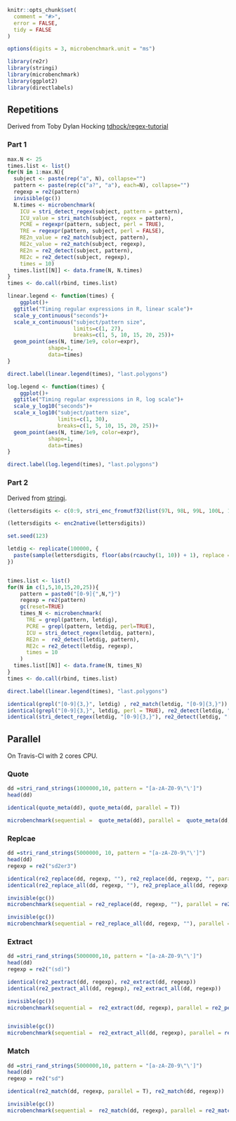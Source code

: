 
```r
knitr::opts_chunk$set(
  comment = "#>",
  error = FALSE,
  tidy = FALSE
)

options(digits = 3, microbenchmark.unit = "ms")
```

```r
library(re2r)
library(stringi)
library(microbenchmark)
library(ggplot2)
library(directlabels)
```

## Repetitions

Derived from Toby Dylan Hocking [tdhock/regex-tutorial
](https://github.com/tdhock/regex-tutorial)

### Part 1

```r
max.N <- 25
times.list <- list()
for(N in 1:max.N){
  subject <- paste(rep("a", N), collapse="")
  pattern <- paste(rep(c("a?", "a"), each=N), collapse="")
  regexp = re2(pattern)
  invisible(gc())
  N.times <- microbenchmark(
    ICU = stri_detect_regex(subject, pattern = pattern),
    ICU_value = stri_match(subject, regex = pattern),
    PCRE = regexpr(pattern, subject, perl = TRUE),
    TRE = regexpr(pattern, subject, perl = FALSE),
    RE2n_value = re2_match(subject, pattern),
    RE2c_value = re2_match(subject, regexp),
    RE2n = re2_detect(subject, pattern),
    RE2c = re2_detect(subject, regexp),
    times = 10)
  times.list[[N]] <- data.frame(N, N.times)
}
times <- do.call(rbind, times.list)

```

```r
linear.legend <- function(times) {
    ggplot()+
  ggtitle("Timing regular expressions in R, linear scale")+
  scale_y_continuous("seconds")+
  scale_x_continuous("subject/pattern size",
                     limits=c(1, 27),
                     breaks=c(1, 5, 10, 15, 20, 25))+
  geom_point(aes(N, time/1e9, color=expr),
             shape=1,
             data=times)
}

direct.label(linear.legend(times), "last.polygons")

log.legend <- function(times) { 
    ggplot()+
  ggtitle("Timing regular expressions in R, log scale")+
  scale_y_log10("seconds")+
  scale_x_log10("subject/pattern size",
                limits=c(1, 30),
                breaks=c(1, 5, 10, 15, 20, 25))+
  geom_point(aes(N, time/1e9, color=expr),
             shape=1,
             data=times)
}

direct.label(log.legend(times), "last.polygons")
```

### Part 2

Derived from [stringi](https://github.com/Rexamine/stringi/blob/master/devel/benchmarks/mbmark-regex-detect1.R).

```r
(lettersdigits <- c(0:9, stri_enc_fromutf32(list(97L, 98L, 99L, 100L, 101L, 102L, 103L, 104L, 105L, 106L, 107L,  108L, 109L, 110L, 111L, 112L, 113L, 114L, 115L, 116L, 117L, 118L,  119L, 120L, 121L, 122L, 261L, 263L, 281L, 322L, 324L, 243L, 347L,  378L, 380L))))

(lettersdigits <- enc2native(lettersdigits))

set.seed(123)

letdig <- replicate(100000, {
  paste(sample(lettersdigits, floor(abs(rcauchy(1, 10)) + 1), replace = TRUE), collapse = '')
})


times.list <- list()
for(N in c(1,5,10,15,20,25)){
    pattern = paste0("[0-9]{",N,"}")
    regexp = re2(pattern)
    gc(reset=TRUE)
    times_N <- microbenchmark(
      TRE = grepl(pattern, letdig),
      PCRE = grepl(pattern, letdig, perl=TRUE),
      ICU = stri_detect_regex(letdig, pattern),
      RE2n =  re2_detect(letdig, pattern),
      RE2c = re2_detect(letdig, regexp),
      times = 10
    )
  times.list[[N]] <- data.frame(N, times_N)
}
times <- do.call(rbind, times.list)

direct.label(linear.legend(times), "last.polygons")

identical(grepl("[0-9]{3,}", letdig) , re2_match(letdig, "[0-9]{3,}"))
identical(grepl("[0-9]{3,}", letdig, perl = TRUE), re2_detect(letdig, "[0-9]{3,}"))
identical(stri_detect_regex(letdig, "[0-9]{3,}"), re2_detect(letdig, "[0-9]{3,}"))
```

## Parallel

On Travis-CI with 2 cores CPU.

### Quote

```r
dd =stri_rand_strings(1000000,10, pattern = "[a-zA-Z0-9\"\']")
head(dd)

identical(quote_meta(dd), quote_meta(dd, parallel = T))

microbenchmark(sequential =  quote_meta(dd), parallel =  quote_meta(dd, parallel = T), times = 5)
```

### Replcae

```r
dd =stri_rand_strings(5000000, 10, pattern = "[a-zA-Z0-9\"\']")
head(dd)
regexp = re2("sd2er3")

identical(re2_replace(dd, regexp, ""), re2_replace(dd, regexp, "", parallel = T))
identical(re2_replace_all(dd, regexp, ""), re2_preplace_all(dd, regexp, ""))

invisible(gc())
microbenchmark(sequential = re2_replace(dd, regexp, ""), parallel = re2_preplace(dd, regexp, "") , times = 5)

invisible(gc())
microbenchmark(sequential = re2_replace_all(dd, regexp, ""), parallel = re2_preplace_all(dd, regexp, "") , times = 5)
```

### Extract

```r
dd =stri_rand_strings(5000000,10, pattern = "[a-zA-Z0-9\"\']")
head(dd)
regexp = re2("(sd)")

identical(re2_pextract(dd, regexp), re2_extract(dd, regexp))
identical(re2_pextract_all(dd, regexp), re2_extract_all(dd, regexp))

invisible(gc())
microbenchmark(sequential =  re2_extract(dd, regexp), parallel = re2_pextract(dd, regexp) ,times = 5)


invisible(gc())
microbenchmark(sequential =  re2_extract_all(dd, regexp), parallel = re2_pextract_all(dd, regexp) ,times = 5)
```

### Match

```r
dd =stri_rand_strings(5000000,10, pattern = "[a-zA-Z0-9\"\']")
head(dd)
regexp = re2("sd")

identical(re2_match(dd, regexp, parallel = T), re2_match(dd, regexp))

invisible(gc())
microbenchmark(sequential =  re2_match(dd, regexp), parallel = re2_match(dd, regexp, parallel = T) ,times = 5)
```
